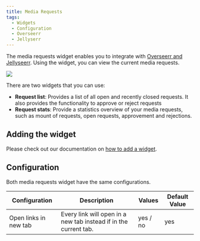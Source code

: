 ```yaml
---
title: Media Requests
tags:
  - Widgets
  - Configuration
  - Overseerr
  - Jellyserr
---
```


The media requests widget enables you to integrate with [Overseerr and Jellyseerr](/docs/1.14.0/integrations/media-requester).
Using the widget, you can view the current media requests.

![](./img/screenshot.png)

There are two widgets that you can use:
- **Request list**: Provides a list of all open and recently closed requests. It also provides the functionality to approve or reject requests
- **Request stats**: Provide a statistics overview of your media requests, such as mount of requests, open requests, approvement and rejections.

## Adding the widget
Please check out our documentation on [how to add a widget](/docs/getting-started/after-the-installation#embed-integration-data-using-widgets).

## Configuration
Both media requests widget have the same configurations.

| Configuration         | Description                                                      | Values   | Default Value |
| --------------------- | ---------------------------------------------------------------- | -------- | ------------- |
| Open links in new tab | Every link will open in a new tab instead if in the current tab. | yes / no | yes           |
